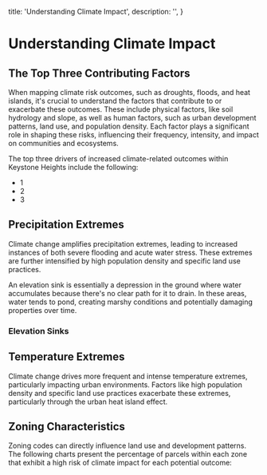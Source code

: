   title: 'Understanding Climate Impact',
  description: '',
}

# Understanding Climate Impact

## The Top Three Contributing Factors

When mapping climate risk outcomes, such as droughts, floods, and heat islands, it's crucial to understand the factors that contribute to or exacerbate these outcomes. These include physical factors, like soil hydrology and slope, as well as human factors, such as urban development patterns, land use, and population density. Each factor plays a significant role in shaping these risks, influencing their frequency, intensity, and impact on communities and ecosystems.

The top three drivers of increased climate-related outcomes within Keystone Heights include the following:

- 1
- 2
- 3

## Precipitation Extremes

Climate change amplifies precipitation extremes, leading to increased instances of both severe flooding and acute water stress. These extremes are further intensified by high population density and specific land use practices.

An elevation sink is essentially a depression in the ground where water accumulates because there's no clear path for it to drain. In these areas, water tends to pond, creating marshy conditions and potentially damaging properties over time.

### Elevation Sinks

## Temperature Extremes

Climate change drives more frequent and intense temperature extremes, particularly impacting urban environments. Factors like high population density and specific land use practices exacerbate these extremes, particularly through the urban heat island effect.

## Zoning Characteristics

Zoning codes can directly influence land use and development patterns. The following charts present the percentage of parcels within each zone that exhibit a high risk of climate impact for each potential outcome:
